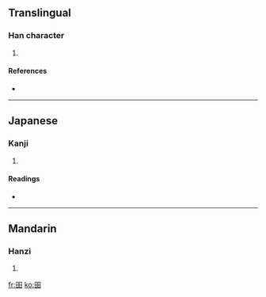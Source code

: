 ==Translingual==

===Han character===
{{Han char|rn=72|rad=日|as=04|sn=8|four=6600<sub>0</sub>|canj=日日 (AA), X日日 (XAA)}}

# {{defn|Han|sort=日04}}

====References====
* {{Han ref|kx=0491.110|dkj=13804|dj=0852.170|hdz=21490.020|uh=660D|ud=26125|bh=CCCC|bd=52428}}

----

==Japanese==

===Kanji===
{{ja-kanji|grade=|rs=日04}}

# {{defn|Japanese|sort=日04}}

====Readings====
* {{ja-readings|on=[[けん]] (ken), [[かん]] (kan)|kun=[[あきらか]] (akiraka)}}

----

==Mandarin==

===Hanzi===
{{cmn-hanzi|pin=[[xuān]] ([[xuan1]])|wg=hsüan<sup>1</sup>}}

# {{defn|Mandarin|sort=日04}}

[[fr:昍]]
[[ko:昍]]